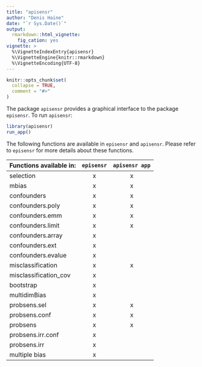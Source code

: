 ```yaml
---
title: "apisensr"
author: "Denis Haine"
date: "`r Sys.Date()`"
output:
  rmarkdown::html_vignette:
    fig_cation: yes
vignette: >
  %\VignetteIndexEntry{apisensr}
  %\VignetteEngine{knitr::rmarkdown}
  %\VignetteEncoding{UTF-8}
---
```


```r
knitr::opts_chunk$set(
  collapse = TRUE,
  comment = "#>"
)
```

The package `apisensr` provides a graphical interface to the package `episensr`.
To run `apisensr`:

```r
library(apisensr)
run_app()
```

The following functions are available in `episensr` and `apisensr`. Please refer
to `episensr` for more details about these functions.

| Functions available in: | `episensr` | `apisensr app` |
|-------------------------|:----------:|:--------------:|
| selection               | x          | x              |
| mbias                   | x          | x              |
| confounders             | x          | x              |
| confounders.poly        | x          | x              |
| confounders.emm         | x          | x              |
| confounders.limit       | x          | x              |
| confounders.array       | x          |                |
| confounders.ext         | x          |                |
| confounders.evalue      | x          |                |
| misclassification       | x          | x              |
| misclassification_cov   | x          |                |
| bootstrap               | x          |                |
| multidimBias            | x          |                |
| probsens.sel            | x          | x              |
| probsens.conf           | x          | x              |
| probsens                | x          | x              |
| probsens.irr.conf       | x          |                |
| probsens.irr            | x          |                |
| multiple bias           | x          |                |
